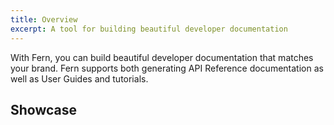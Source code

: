 ---
title: Overview
excerpt: A tool for building beautiful developer documentation 
---

With Fern, you can build beautiful developer documentation that matches your brand. Fern supports both 
generating API Reference documentation as well as User Guides and tutorials. 

## Showcase 

<CardGroup cols={3}>
  <Card
    title="Hume"
    href="https://dev.hume.ai/intro"
  />
  <Card
    title="Primer"
    href="https://primer.io/docs/api"
  />
  <Card
    title="AssemblyAI"
    href="https://www.assemblyai.com/docs/api-reference"
  />
  <Card
    title="SuperAgent"
    href="https://docs.superagent.sh/"
  />
  <Card
    title="MultiOn"
    href="https://docs.multion.ai/"
  />
  <Card
    title="Coactive"
    href="https://docs.coactive.ai/"
  />
  <Card
    title="Zep"
    href="https://help.getzep.com/"
  />
</CardGroup>
<br/>


